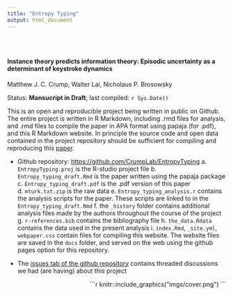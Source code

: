 ```yaml
---
title: "Entropy Typing"
output: html_document
---
```



<style type="text/css">
.title {
  display: none;
}

#getting-started img {
  margin-right: 10px;
}

</style>

<div class="row" style="padding-top: 30px;">
<div class="col-sm-6">

#### Instance theory predicts information theory: Episodic uncertainty as a determinant of keystroke dynamics

Matthew J. C. Crump, Walter Lai, Nicholaus P. Brosowsky

Status: **Mansucript in Draft**, last compiled: `r Sys.Date()`

This is an open and reproducible project being written in public on Github. The entire project is written in R Markdown, including .rmd files for analysis, and .rmd files to compile the paper in APA format using papaja (for .pdf), and this R Markdown website. In principle the source code and open data contained in the project repository should be sufficient for compiling and reproducing this [paper](https://crumplab.github.io/EntropyTyping/Entropy_typing_draft.html).

- Github repository: [https://github.com/CrumpLab/EntropyTyping](https://github.com/CrumpLab/EntropyTyping)
      a. `EntropyTyping.proj` is the R-studio project file
      b. `Entropy_typing_draft.Rmd` is the paper written using the papaja package
      c. `Entropy_typing_draft.pdf` is the .pdf version of this paper
      d. `mturk.txt.zip` is the raw data
      e. `Entropy_typing_analysis.r` contains the analysis scripts for the paper. These scripts are linked to in the `Entropy_typing_draft.Rmd`
      f. the `_history` folder contains additional analysis files made by the authors throughout the course of the project
      g. `r-references.bib` contains the bibliography file
      h. `the_data.Rdata` contains the data used in the present analysis
      i. `index.Rmd`, `_site.yml`, `webpaper.css` contain files for compiling this website. The website files are saved in the `docs` folder, and served on the web using the github pages option for this repository.
      
- The [issues tab of the github repository](https://github.com/CrumpLab/EntropyTyping/issues) contains threaded discussions we had (are having) about this project



</div>
<div class="col-sm-6", style= "text-align:right;">

```r
knitr::include_graphics("imgs/cover.png")
```


</div>
